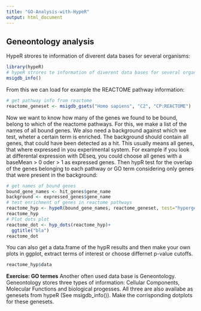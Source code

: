```yaml
---
title: "GO-Analysis-with-HypeR"
output: html_document
---
```

## Geneontology analysis

HypeR strores te information of diverent data bases for several organisms:
```r
library(hypeR)
# hypeR strores te information of diverent data bases for several organisms
msigdb_info()
```

From this we can load for example the REACTOME pathway information:

```r
# get pathway info from reactome
reactome_geneset <- msigdb_gsets("Homo sapiens", "C2", "CP:REACTOME")
```

Now we want to know how many of the genes we found to be bound, belong to which of the reactome pathways. For this, we make a list of the names of all bound genes. We also need a background against which we test, wheter a certain term is enriched. The background should contain all genes, that could have been detected as a hit. This usually means all genes, that where expressed in you experimental system. For example if you look at differental expression with DEseq, you could choose all genes with a baseMean > 0 oder > 1 as expressed genes. Then hypR test for the overlap of the genes belonging to each pathway or GO term considering only genes that were present in the background:

```r
# get names of bound genes
bound_gene_names <- hit_genes$gene_name
background <- expressed_genes$gene_name
# test enrichment of genes in reactome pathways
reactome_hyp <- hypeR(bound_gene_names, reactome_geneset, test="hypergeometric", fdr=0.05, background=background)
reactome_hyp
# Plot dots plot
reactome_dot <- hyp_dots(reactome_hyp)+
  ggtitle("bla")
reactome_dot
```

You can also get a data.frame of the hypR results and then make your own plots in ggplot, extract terms of interest or choose differnet p-value cutoffs.

```r

reactome_hyp$data

```

**Exercise: GO termes**
Another often used data base is Geneontology. Geneontology stores three types of information: Cellular Components, Molecular Functions and biological progesses. All three are also availabe as genesets from hypeR (See msigdb_info()). Make the corrisponding dotplots for these genesets.
